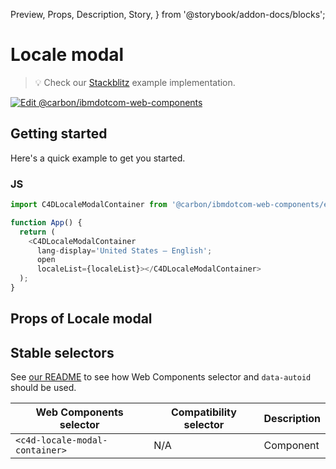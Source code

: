   Preview,
  Props,
  Description,
  Story,
} from '@storybook/addon-docs/blocks';

# Locale modal

> 💡 Check our
> [Stackblitz](https://stackblitz.com/github/carbon-design-system/carbon-for-ibm-dotcom/tree/main/packages/web-components/examples/stackblitz/components-react/locale-modal)
> example implementation.

[![Edit @carbon/ibmdotcom-web-components](https://developer.stackblitz.com/img/open_in_stackblitz.svg)](https://stackblitz.com/github/carbon-design-system/carbon-for-ibm-dotcom/tree/main/packages/web-components/examples/codesandbox/components-react/locale-modal)

## Getting started

Here's a quick example to get you started.

### JS

```javascript
import C4DLocaleModalContainer from '@carbon/ibmdotcom-web-components/es/components-react/locale-modal/locale-modal-container.js';

function App() {
  return (
    <C4DLocaleModalContainer
      lang-display='United States — English';
      open
      localeList={localeList}></C4DLocaleModalContainer>
  );
}
```

## Props of Locale modal

<Props of={LocaleModalProps} />

## Stable selectors

See
[our README](https://github.com/carbon-design-system/carbon-for-ibm-dotcom/tree/main/packages/web-components#stable-selectors-for-analytics-and-integratione2e-testing-in-web-components)
to see how Web Components selector and `data-autoid` should be used.

| Web Components selector        | Compatibility selector | Description |
| ------------------------------ | ---------------------- | ----------- |
| `<c4d-locale-modal-container>` | N/A                    | Component   |

<Description markdown={contributing} />

